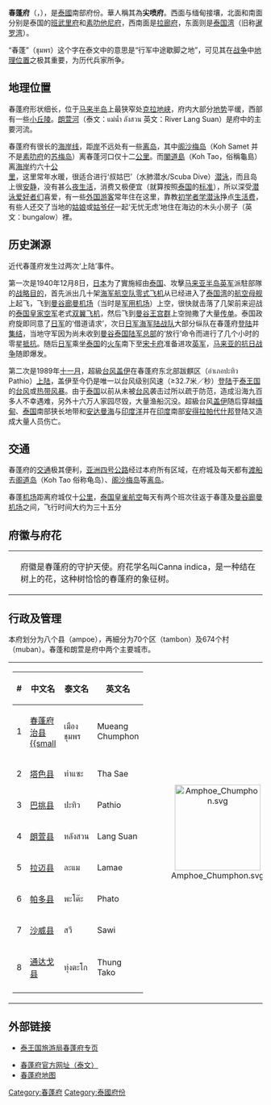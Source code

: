 {{Infobox settlement
| name                    = 春蓬府
| native_name             = ชุมพร
| native_name_lang        = th
| settlement_type         = [[泰国行政区划|府]]
| nickname                = 
| motto                   = 
| image_flag              = 
| image_seal              = Seal Chumphon.png
| image_map               = Thailand Chumphon locator map.svg
| mapsize                 = frameless
| map_alt                 = 
| map_caption             = 春蓬府在泰國的位置
| latd  =  |latm  =  |lats  =  
| longd =  |longm =  |longs = 
| coordinates_type        = 
| coordinates_footnotes   = 
| subdivision_type        = 國家
| subdivision_name        = {{flag|Thailand}}
| seat_type               = 首府
| seat                    = [[春蓬|春蓬]]
| leader_party            = 
| leader_title            = 府尹
| leader_name             = Peerasak Hinmuangkow<ref>{{cite web |title=Organization Structure |url=http://www.chumphon.go.th/2013/organization/frontend/index |website=Chumphon Province |accessdate=2019-01-13 |archive-date=2020-04-27 |archive-url=https://web.archive.org/web/20200427045656/http://www.chumphon.go.th/2013/organization/frontend/index |dead-url=no }}</ref>
| area_footnotes          = 
| area_total_km2          = 6009.0
| area_rank               = 38
| elevation_footnotes     = 
| elevation_m             = 
| population_footnotes    = 
| population_total        = 500,575<ref name=DOPA-20141231>{{cite web|title=Population (by civil registrations) of the Kingdom as 2014-12-31|url=http://stat.bora.dopa.go.th/stat/pk/pk_57.pdf|website=Department of Provincial Affairs (DOPA) Thailand|accessdate=2010-01-13|page=1|language=th|date=2014-12-31|archive-date=2015-09-08|archive-url=https://web.archive.org/web/20150908070156/http://stat.bora.dopa.go.th/stat/pk/pk_57.pdf|dead-url=no}}</ref>
| population_as_of        = 2014-12-31
| population_rank         = 57
| population_density_km2  = 74
| population_density_rank = 59
| population_demonym      = 
| population_note         = 
| timezone1               = 
| utc_offset1             = +7
| iso_code                = [[ISO_3166-2:TH|TH-86]]
| website                 = {{url|chumphon.go.th/2013/home}}
| footnotes               = 
}}
'''春蓬府'''（{{thai|t=จังหวัดชุมพร|r=Changwat Chumphon}}，{{IPA-th|t͡ɕāŋ.wàt t͡ɕʰūm.pʰɔ̄ːn}}），是[[泰國|泰國]]南部府份。華人稱其為'''尖喷府'''。西面与缅甸接壤，北面和南面分别是泰国的[[班武里府|班武里府]]和[[素叻府|素叻他尼府]]，西南面是[[拉廊府|拉廊府]]，东面则是[[暹罗湾|泰国湾]]（旧称[[暹罗湾|暹罗湾]]）。

“春蓬”（ชุมพร）这个字在泰文中的意思是“行军中途歇脚之地”，可见其在[[战争|战争]]中[[地理位置|地理位置]]之极其重要，为历代兵家所争。

== 地理位置 ==
春蓬府形状细长，位于[[马来半岛|马来半岛]]上最狭窄处[[克拉地峡|克拉地峡]]，府内大部分[[地势|地势]]平缓，西部有一些[[丘陵|小丘陵]]。[[朗萱河|朗萱河]]（泰文：แม่น้ำ ลังสวน 英文：River Lang Suan）是府中的主要河流。

春蓬府有很长的[[海岸线|海岸线]]，距[[海岸|岸]]不远处有一些[[岛|离岛]]，其中[[阁沙梅岛|阁沙梅岛]]（Koh Samet 并不是[[素叻府|素叻府]]的[[苏梅岛|苏梅岛]]）离春蓬河口仅十二[[公里|公里]]。而[[閣道島|閣道島]]（Koh Tao，俗稱龜島）离[[海岸|海岸]]约六十[[公里|公里]]，这里常年水暖，很适合进行‘叔姑巴’（水肺潜水/Scuba Dive）[[潜泳|潜泳]]，而且岛上很[[安静|安静]]，没有甚么[[夜生活|夜生活]]，消费又极便宜（就算按照[[泰国|泰国]]的[[标准|标准]]），所以深受[[潜泳|潜泳]][[爱好者|爱好者们]]喜爱，有一些[[外国|外国]][[游客|游客]]常年住在这里，靠教[[初学者|初学者]][[学习|学]][[潜泳|潜泳]]挣点[[生活费用|生活费]]，有些人还交了当地的[[姑娘|姑娘]]或[[小伙子|姑爷仔]]一起‘无忧无虑’地住在海边的木头小房子（英文：bungalow）裡。

== 历史渊源 ==
近代春蓬府发生过两次‘上陆’事件。

第一次是1940年12月8日，[[日本|日本]]为了實施經由[[泰国|泰国]]、攻擊[[马来亚|马来亚]][[半岛|半岛]][[英军|英军]]派駐部隊的[[战略|战略目的]]，首先派出几十架[[大日本帝國海軍航空隊|海军航空队]][[零式艦上戰鬥機|零式飞机]]从已经进入了[[泰国湾|泰国湾]]的[[航空母舰|航空母舰]]上起飞，飞到[[曼谷|曼谷]][[廊曼机场|廊曼机场]]（当时是[[军用机场|军用机场]]）上空，很快就击落了几架前来迎战的[[泰国皇家空军|泰国皇家空军]]老式[[双翼飞机|双翼飞机]]，然后飞到[[曼谷|曼谷]][[王宫群|王宫群]]上空抛撒了大量[[传单|传单]]。泰国政府旋即同意了[[日军|日军]]的‘借道请求’，次日[[日军|日军]][[大日本帝國海軍陸戰隊|海军陆战队]]大部分纵队在春蓬府[[登陆|登陆]]并[[集结|集结]]，当地守军因为尚未收到[[曼谷|曼谷]][[泰国陆军|泰国陆军总部]]的‘放行’命令而进行了几个小时的零星[[抗战|抵抗]]。随后[[日军|日军]]乘坐[[泰国|泰国]]的[[火车|火车]]南下至[[宋卡府|宋卡府]]准备进攻[[英军|英军]]，[[抗日战争_(马来亚)|马来亚的抗日战争]]随即爆发。 

第二次是1989年[[十一月|十一月]]，超級[[台风|台风]][[台风盖伊|盖伊]]在春蓬府东北部跋麒区（อำเภอปะทิว  Pathio）[[登陆|上陆]]，盖伊至今仍是唯一以台风级别风速（≥32.7米／秒）[[登陆|登陆]]于[[泰国|泰王国]]的[[台风|台风]]或[[热带风暴|热带风暴]]。由于[[泰国|泰国]]以前从未被[[台风|台风]]袭击过所以疏于防范，造成沿海九百多人不幸遇难，另外十六万人家园尽毁，大量渔船沉没。超級台风[[台风盖伊|盖伊]]随后穿越[[缅甸|缅甸]]、[[泰国|泰国]]南部狭长地带和[[安达曼海|安达曼海]]与[[印度洋|印度洋]]并在[[印度|印度]]南部[[安得拉邦|安得拉帕代什邦]]登陆又造成大量人员伤亡。<!-- the [[typhoon|typhoon]] ''[[Typhoon_Gay_(1989)|Gay]]'' hit the province hard - 529 people were killed, 160,000 became homeless, 7,130 km² of farm land was destroyed. ''Gay'' is the only tropical storm on record which reached Thailand with typhoon wind strength.-->

== 交通 ==
春蓬府的[[交通|交通]]极其便利，[[亚洲四号公路|亚洲四号公路]]经过本府所有区域，在府城及每天都有[[渡轮|渡船]]去[[阁道岛|阁道岛]]（Koh Tao 俗称龟岛）、[[阁沙梅岛|阁沙梅岛]]等[[岛|离岛]]。

春蓬[[机场|机场]]距离府城仅十[[公里|公里]]，[[泰国|泰国]][[皇雀航空|皇雀航空]]每天有两个班次往返于春蓬及[[曼谷|曼谷]][[廊曼机场|廊曼机场]]之间，飞行时间大约为三十五分

== 府徽与府花 ==
{|
| valign=top|
| valign=top|府徽是春蓬府的守护天使。府花学名叫Canna indica，是一种结在树上的花，这种树恰恰的春蓬府的象征树。<!--The provincial seal shows an angel, which gives blessing to the people. It is placed between two [[Cluster_Fig|Cluster Fig]] trees (''[[Ficus_racemosa|Ficus racemosa]]''), which is also the provincial tree. The provincial flower is the Indian shot (''[[Canna_indica|Canna indica]]''), and the finger [[banana|banana]] is another provincial symbol.-->
|}

== 行政及管理 ==

本府划分为八个县（ampoe），再細分为70个区（tambon）及674个村（muban）。春蓬和朗萱是府中两个主要城市。
{| style="background:none;" cellspacing="2"
|
{| class="sortable wikitable" style="text-align:left; font-size:100%;"
|- style="font-size:100%; text-align:right;"
! #
! 中文名
! 泰文名
! 英文名
|-
|1
|[[春蓬府治县|春蓬府治县 {{small]]
|เมืองชุมพร
|Mueang Chumphon
|-
|2
|[[塔色县|塔色县]]
|ท่าแซะ
|Tha Sae
|-
|3
|[[巴挑县|巴挑县]]
|ปะทิว
|Pathio
|-
|4
|[[朗萱县|朗萱县]]
|หลังสวน
|Lang Suan
|-
|5
|[[拉迈县|拉迈县]]
|ละแม
|Lamae
|-
|6
|[[帕多县|帕多县]]
|พะโต๊ะ
|Phato
|-
|7
|[[沙威县|沙威县]]
|สวี
|Sawi 
|-
|8
|[[通达戈县|通达戈县]]
|ทุ่งตะโก
|Thung Tako
|-
|}
!<center>[[File:Amphoe_Chumphon.svg|170px]]

|}

== 外部链接 ==
{{commons category|Chumphon}}
* [https://web.archive.org/web/20051210180753/http://www.tourismthailand.org/destinationguide/list.aspx?provinceid=69 泰王国旅游局春蓬府专页] 
<!--*[http://kanchanapisek.or.th/cgi-bin/kp8/oncc/province.cgi?prov=s2 Golden Jubilee Network province guide] currently empty-->
* [http://www.chumphon.go.th 春蓬府官方网址（泰文）] {{Wayback|url=http://www.chumphon.go.th/ |date=20210129113515 }} 
* [http://www.thailex.info/THAILEX/THAILEXENG/LEXICON/Chumphon.htm 春蓬府地图] {{Wayback|url=http://www.thailex.info/THAILEX/THAILEXENG/LEXICON/Chumphon.htm |date=20160304194529 }}

{{春蓬府}}
{{Thailand}}
{{coord|10|29|34|N|99|10|45|E|region:TH_type:adm1st|display=title}}

{{Authority control}}
[[Category:春蓬府|Category:春蓬府]]
[[Category:泰國府份|Category:泰國府份]]